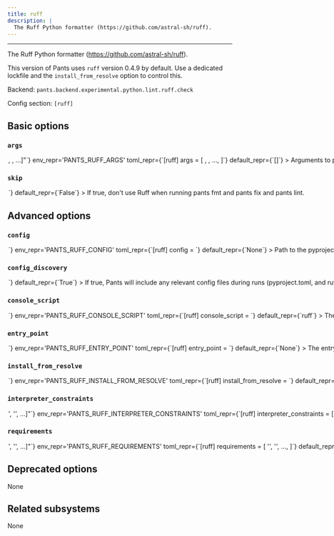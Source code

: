 ```yaml
---
title: ruff
description: |
  The Ruff Python formatter (https://github.com/astral-sh/ruff).
---
```



---

The Ruff Python formatter (https://github.com/astral-sh/ruff).

This version of Pants uses `ruff` version 0.4.9 by default. Use a dedicated lockfile and the `install_from_resolve` option to control this.

Backend: <span className="color--primary">`pants.backend.experimental.python.lint.ruff.check`</span>

Config section: <span className="color--primary">`[ruff]`</span>

<span className={styles.options}>

## Basic options

### `args`

<Option
  cli_repr={`--ruff-args="[<shell_str>, <shell_str>, ...]"`}
  env_repr='PANTS_RUFF_ARGS'
  toml_repr={`[ruff]
args = [
    <shell_str>,
    <shell_str>,
    ...,
]`}
  default_repr={`[]`}
>

Arguments to pass directly to Ruff, e.g. `--ruff-args='--exclude=foo --ignore=E501'`.

</Option>

### `skip`

<Option
  cli_repr={`--[no-]ruff-skip`}
  env_repr='PANTS_RUFF_SKIP'
  toml_repr={`[ruff]
skip = <bool>`}
  default_repr={`False`}
>

If true, don&#x27;t use Ruff when running `pants fmt` and `pants fix` and `pants lint`.

</Option>

## Advanced options

### `config`

<Option
  cli_repr={`--ruff-config=<file_option>`}
  env_repr='PANTS_RUFF_CONFIG'
  toml_repr={`[ruff]
config = <file_option>`}
  default_repr={`None`}
>

Path to the `pyproject.toml` or `ruff.toml` file to use for configuration (https://github.com/astral-sh/ruff#configuration).

Setting this option will disable `[ruff].config_discovery`. Use this option if the config is located in a non-standard location.

</Option>

### `config_discovery`

<Option
  cli_repr={`--[no-]ruff-config-discovery`}
  env_repr='PANTS_RUFF_CONFIG_DISCOVERY'
  toml_repr={`[ruff]
config_discovery = <bool>`}
  default_repr={`True`}
>

If true, Pants will include any relevant config files during runs (`pyproject.toml`, and `ruff.toml`).

Use `[ruff].config` instead if your config is in a non-standard location.

</Option>

### `console_script`

<Option
  cli_repr={`--ruff-console-script=<str>`}
  env_repr='PANTS_RUFF_CONSOLE_SCRIPT'
  toml_repr={`[ruff]
console_script = <str>`}
  default_repr={`ruff`}
>

The console script for the tool. Using this option is generally preferable to (and mutually exclusive with) specifying an `--entry-point` since console script names have a higher expectation of staying stable across releases of the tool. Usually, you will not want to change this from the default.

</Option>

### `entry_point`

<Option
  cli_repr={`--ruff-entry-point=<str>`}
  env_repr='PANTS_RUFF_ENTRY_POINT'
  toml_repr={`[ruff]
entry_point = <str>`}
  default_repr={`None`}
>

The entry point for the tool. Generally you only want to use this option if the tool does not offer a `--console-script` (which this option is mutually exclusive with). Usually, you will not want to change this from the default.

</Option>

### `install_from_resolve`

<Option
  cli_repr={`--ruff-install-from-resolve=<str>`}
  env_repr='PANTS_RUFF_INSTALL_FROM_RESOLVE'
  toml_repr={`[ruff]
install_from_resolve = <str>`}
  default_repr={`None`}
>

If specified, install the tool using the lockfile for this named resolve.

This resolve must be defined in `[python].resolves`, as described in https://www.pantsbuild.org/2.23/docs/python/overview/lockfiles#lockfiles-for-tools.

The resolve&#x27;s entire lockfile will be installed, unless specific requirements are listed via the `requirements` option, in which case only those requirements will be installed. This is useful if you don&#x27;t want to invalidate the tool&#x27;s outputs when the resolve incurs changes to unrelated requirements.

If unspecified, and the `lockfile` option is unset, the tool will be installed using the default lockfile shipped with Pants, which uses `ruff` version 0.4.9.

If unspecified, and the `lockfile` option is set, the tool will use the custom `ruff` &#x22;tool lockfile&#x22; generated from the `version` and `extra_requirements` options. But note that this mechanism is deprecated.

</Option>

### `interpreter_constraints`

<Option
  cli_repr={`--ruff-interpreter-constraints="['<str>', '<str>', ...]"`}
  env_repr='PANTS_RUFF_INTERPRETER_CONSTRAINTS'
  toml_repr={`[ruff]
interpreter_constraints = [
    '<str>',
    '<str>',
    ...,
]`}
  default_repr={`[\n  "CPython>=3.7,<4"\n]`}
>

Python interpreter constraints for this tool.

</Option>

### `requirements`

<Option
  cli_repr={`--ruff-requirements="['<str>', '<str>', ...]"`}
  env_repr='PANTS_RUFF_REQUIREMENTS'
  toml_repr={`[ruff]
requirements = [
    '<str>',
    '<str>',
    ...,
]`}
  default_repr={`[]`}
>

If `install_from_resolve` is specified, install these requirements, at the versions provided by the specified resolve&#x27;s lockfile.

Values can be pip-style requirements (e.g., `tool` or `tool==1.2.3` or `tool>=1.2.3`), or addresses of `python_requirement` targets (or targets that generate or depend on `python_requirement` targets). Make sure to use the `//` prefix to refer to targets using their full address from the root (e.g. `//3rdparty/python:tool`). This is necessary to distinguish address specs from local or VCS requirements.

The lockfile will be validated against the requirements - if a lockfile doesn&#x27;t provide the requirement (at a suitable version, if the requirement specifies version constraints) Pants will error.

If unspecified, install the entire lockfile.

</Option>

## Deprecated options

None

## Related subsystems

None

</span>
